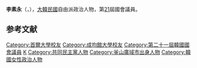 {{BLP unsourced|time=2020-10-08T07:22:58+00:00}}
{{Infobox politician
| name = 李素永<br>{{lang|ko|이소영}}
| image = 
| caption = 
| birth_date = {{Birth date and age|1985|3|30}}
| birth_place = {{KOR}}[[釜山|釜山直轄市]]
| residence = {{KOR}}[[京畿道|京畿道]]
| nationality = {{ROK}}
| party = {{MPK}}
| other_names = 
| alma_mater = [[首爾大學|首爾大學]]、[[成均館大學|成均館大學]]
| office = {{flagicon|South Korea}} 第21屆[[韓國國會|韓國國會]]議員
| term_start = 2020年5月30日
| term_end = 
| constituency = [[京畿道|京畿道]][[義王市|義王市]]、[[果川市|果川市]]
| predecessor = {{tsl|ko|신창현 (정치인)|申昌賢}}
| successor = 
}}

'''李素永'''（{{kor|이소영|李素永|Lee So-young}}，{{bd|1985年|3月30日}}），[[大韓民國|大韓民國]]自由派政治人物，第[[第21屆大韓民國國會議員名單|21]]屆國會議員。

== 参考文献 ==
<references />

{{DEFAULTSORT:Lee So-young}}
[[Category:首爾大學校友|Category:首爾大學校友]]
[[Category:成均館大學校友|Category:成均館大學校友]]
[[Category:第二十一屆韓國國會議員|Category:第二十一屆韓國國會議員]]
[[Category:李姓|K]]
[[Category:共同民主黨人物|Category:共同民主黨人物]]
[[Category:釜山廣域市出身人物|Category:釜山廣域市出身人物]]
[[Category:韓國女性政治人物|Category:韓國女性政治人物]]